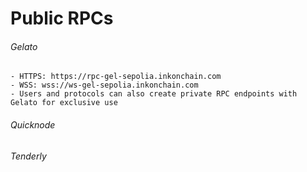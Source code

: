 # Public RPCs 

###### Gelato
    - HTTPS: https://rpc-gel-sepolia.inkonchain.com
    - WSS: wss://ws-gel-sepolia.inkonchain.com
    - Users and protocols can also create private RPC endpoints with Gelato for exclusive use

###### Quicknode 

###### Tenderly 